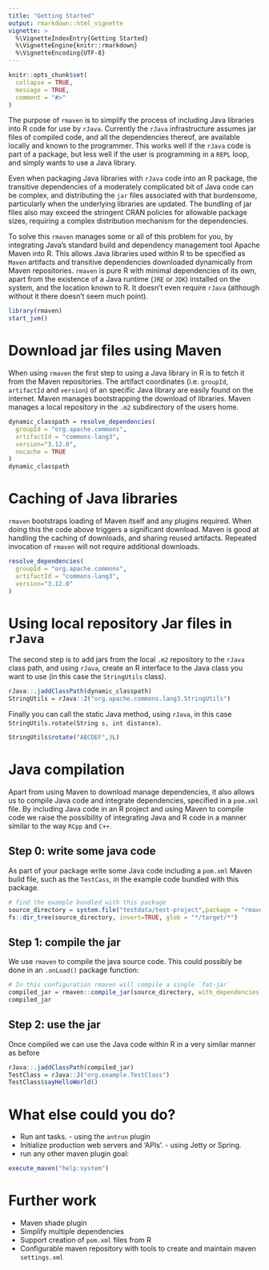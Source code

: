 ```yaml
---
title: "Getting Started"
output: rmarkdown::html_vignette
vignette: >
  %\VignetteIndexEntry{Getting Started}
  %\VignetteEngine{knitr::rmarkdown}
  %\VignetteEncoding{UTF-8}
---
```


```r
knitr::opts_chunk$set(
  collapse = TRUE,
  message = TRUE,
  comment = "#>"
)
```

The purpose of `rmaven` is to simplify the process of including Java libraries into R code for use by `rJava`. Currently the 
`rJava` infrastructure assumes jar files of compiled code, and all the dependencies thereof, are available locally and known to the programmer. This 
works well if the `rJava` code is part of a package, but less well if the user is programming in a `REPL` loop, and simply wants to use a Java library. 

Even when packaging Java libraries with `rJava` code into an R package, the transitive dependencies of a moderately complicated bit of Java code can 
be complex, and distributing the `jar` files associated with that burdensome, particularly when the underlying libraries are updated. The bundling of jar files 
also may exceed the stringent CRAN policies for allowable package sizes, requiring a complex distribution mechanism for the dependencies.

To solve this `rmaven` manages some or all of this problem for you, by integrating Java's standard build and dependency management tool Apache Maven into R. 
This allows Java libraries used within R to be specified as `Maven` artifacts and transitive dependencies downloaded dynamically from Maven repositories. 
`rmaven` is pure R with minimal dependencies of its own, apart from the 
existence of a Java runtime (`JRE` or `JDK`) installed on the system, and the location known to R. It doesn't even require `rJava` (although without it there
doesn't seem much point).

```r
library(rmaven)
start_jvm()
```

# Download jar files using Maven

When using `rmaven` the first step to using a Java library in R is to fetch it from the Maven repositories. The artifact coordinates (i.e. `groupId`, `artifactId` and `version`) of
an specific Java library are easily found on the internet. Maven manages bootstrapping the download of libraries. Maven manages a local repository in the `.m2` subdirectory of the users home.

```r
dynamic_classpath = resolve_dependencies(
  groupId = "org.apache.commons", 
  artifactId = "commons-lang3", 
  version="3.12.0",
  nocache = TRUE
)
dynamic_classpath
```

# Caching of Java libraries

`rmaven` bootstraps loading of Maven itself and any plugins required. When doing this the code above triggers a significant download. Maven is good at handling the caching of downloads, and sharing reused artifacts. Repeated invocation of `rmaven` will not require additional downloads.

```r
resolve_dependencies(
  groupId = "org.apache.commons", 
  artifactId = "commons-lang3", 
  version="3.12.0"
)
```

# Using local repository Jar files in `rJava`

The second step is to add jars from the local `.m2` repository to the `rJava` class path, and using `rJava`, create an R interface to the Java class you want to use (in this case the `StringUtils` class). 

```r
rJava::.jaddClassPath(dynamic_classpath)
StringUtils = rJava::J("org.apache.commons.lang3.StringUtils")
```

Finally you can call the static Java method, using `rJava`, in this case `StringUtils.rotate(String s, int distance)`.

```r
StringUtils$rotate("ABCDEF",3L)
```

# Java compilation

Apart from using Maven to download manage dependencies, it also allows us to compile Java code and integrate dependencies, specified in a `pom.xml` file. By including Java code in an R project and using Maven to compile code we raise the possibility of integrating Java and R code in a manner similar to the way `RCpp` and `C++`.

## Step 0: write some java code 

As part of your package write some Java code including a `pom.xml` Maven build file, such as the `TestCass`, in the example code bundled with this package.

```r
# find the example bundled with this package
source_directory = system.file("testdata/test-project",package = "rmaven")
fs::dir_tree(source_directory, invert=TRUE, glob = "*/target/*")
```

## Step 1: compile the jar

We use `rmaven` to compile the java source code. This could possibly be done in an `.onLoad()` package function:

```r
# In this configuration rmaven will compile a single `fat-jar`
compiled_jar = rmaven::compile_jar(source_directory, with_dependencies = TRUE)
compiled_jar
```

## Step 2: use the jar

Once compiled we can use the Java code within R in a very similar manner as before

```r
rJava::.jaddClassPath(compiled_jar)
TestClass = rJava::J("org.example.TestClass")
TestClass$sayHelloWorld()
```

# What else could you do?

* Run ant tasks. - using the `antrun` plugin
* Initialize production web servers and 'APIs'. - using Jetty or Spring.
* run any other maven plugin goal:

```r
execute_maven("help:system")
```


# Further work

* Maven shade plugin
* Simplify multiple dependencies 
* Support creation of `pom.xml` files from R
* Configurable maven repository with tools to create and maintain maven `settings.xml`
